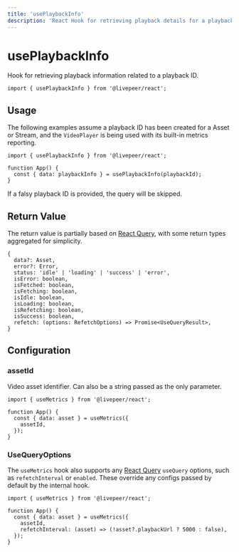 ```yaml
---
title: 'usePlaybackInfo'
description: 'React Hook for retrieving playback details for a playback ID.'
---
```


# usePlaybackInfo

Hook for retrieving playback information related to a playback ID.

```tsx
import { usePlaybackInfo } from '@livepeer/react';
```

## Usage

The following examples assume a playback ID has been created for a Asset or Stream, and the `VideoPlayer` is being
used with its built-in metrics reporting.

```tsx
import { usePlaybackInfo } from '@livepeer/react';

function App() {
  const { data: playbackInfo } = usePlaybackInfo(playbackId);
}
```

If a falsy playback ID is provided, the query will be skipped.

## Return Value

The return value is partially based on [React Query](https://tanstack.com/query/v4/docs/reference/useQuery), with some return types
aggregated for simplicity.

```tsx
{
  data?: Asset,
  error?: Error,
  status: 'idle' | 'loading' | 'success' | 'error',
  isError: boolean,
  isFetched: boolean,
  isFetching: boolean,
  isIdle: boolean,
  isLoading: boolean,
  isRefetching: boolean,
  isSuccess: boolean,
  refetch: (options: RefetchOptions) => Promise<UseQueryResult>,
}
```

## Configuration

### assetId

Video asset identifier. Can also be a string passed as the only parameter.

```tsx {5}
import { useMetrics } from '@livepeer/react';

function App() {
  const { data: asset } = useMetrics({
    assetId,
  });
}
```

### UseQueryOptions

The `useMetrics` hook also supports any [React Query](https://tanstack.com/query/v4/docs/reference/useQuery) `useQuery` options, such as
`refetchInterval` or `enabled`. These override any configs passed by default by the internal hook.

```tsx {6}
import { useMetrics } from '@livepeer/react';

function App() {
  const { data: asset } = useMetrics({
    assetId,
    refetchInterval: (asset) => (!asset?.playbackUrl ? 5000 : false),
  });
}
```
